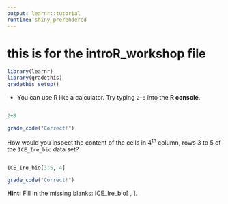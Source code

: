 ```yaml
---
output: learnr::tutorial
runtime: shiny_prerendered
---
```

# this is for the introR_workshop file
```r
library(learnr)
library(gradethis)
gradethis_setup()
```
<!-- exercise one -->
* You can use R like a calculator.  Try typing `2+8` into the **R console**.

```r

```

```r
2+8
```

```r
grade_code("Correct!")
```

<!-- exercise two  -->

How would you inspect the content of the cells in 4^th^ column, rows 3 to 5 of 
the `ICE_Ire_bio` data set?

```r

```

```r
ICE_Ire_bio[3:5, 4]
```

```r
grade_code("Correct!")
```

<div id="exercise_accessing_individual_cells_table-hint">
**Hint:** Fill in the missing blanks: ICE_Ire_bio[ , ].

</div>